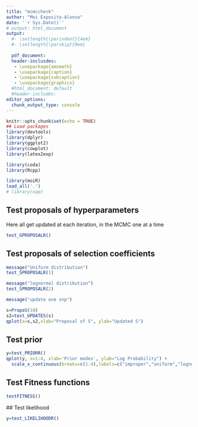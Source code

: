 ```yaml
---
title: "mcmccheck"
author: "Moi Exposito-Alonso"
date: '`r Sys.Date()`'
# output: html_document
output:
  #- \setlength{\parindent}{4em}
  #- \setlength{\parskip}{0em}
  
  pdf_document:
  header-inclusdes:
   - \usepackage{amsmath}
   - \usepackage{caption}
   - \usepackage{subcaption}
   - \usepackage{graphicx}
  #html_document: default
  #header-includes:
editor_options: 
  chunk_output_type: console
---
```


```r
knitr::opts_chunk$set(echo = TRUE)
## Load packages
library(devtools)
library(dplyr)
library(ggplot2)
library(cowplot) 
library(latex2exp)

library(coda)
library(Rcpp)

library(moiR)
load_all('.')
# library(nap)


```



## Test proposals of hyperparameters
Here all get updated at each iteration, in the MCMC one at a time

```r

test_GPROPOSALR()


```

## Test proposals of selection coefficients
```r
message("Uniform distribution")
test_SPROPOSALR(1)

```


```r

message("lognormal distribution")
test_SPROPOSALR(2)


```

```r
message("update one snp")

s=PropoS(10)
s2=test_UPDATES(s)
qplot(x=s,s2,xlab="Proposal of S", ylab="Updated S")

```


## Test prior
```r

y=test_PRIORR()
qplot(y, x=1:4, xlab='Prior modes', ylab="Log Probability") +
  scale_x_continuous(breaks=c(1:4),labels=c("improper","uniform","lognormal","lognormal sparse") )

```

## Test Fitness functions

```r

testFITNESS()

```



<!-- Example of fitness calculation and update of only one SNP -->
<!-- ```{r} -->
<!-- X<-matrix(ncol=100,nrow=100,sample(c(-1,1), 100*100,replace=T)) -->
<!-- X[1,]<- -1 -->
<!-- X[1,1]<- 1 -->
<!-- # message("selection coefficients uniform" ) -->
<!-- s = exp(rnorm(100,0,0.1)) - 1 -->
<!-- w1<-Wgo(X,s,1) -->
<!-- s2<-s -->
<!-- s2[1]<-10 -->
<!-- w2<-Wgo(X,s,s2,1,w1) -->
<!-- w3=Wgo(X,s2,1) -->

<!-- plot(s,s2) -->
<!-- plot(w1,w2) -->
<!-- plot(w2,w3) -->

<!-- ``` -->


## Test likelihood
```r
y=test_LIKELIHOODR()

```


<!-- # drafts -->
<!-- ```{r} -->
<!-- ## Load packages -->
<!-- library(devtools) -->
<!-- library(dplyr) -->
<!-- library(ggplot2) -->
<!-- library(cowplot) -->
<!-- library(latex2exp) -->

<!-- library(coda) -->
<!-- library(Rcpp) -->

<!-- library(moiR) -->
<!-- load_all('.') -->


<!-- ############################################################################### -->
<!-- ## Genomematrix -->
<!-- ################################################################################ -->

<!-- genomes<-readRDS('../gws/databig/genome.rda') -->
<!-- # G <- attachgenomes(genomes) -->
<!-- Go<-bigmemory::attach.big.matrix('../gws/databig/gc.desc') -->


<!-- Go[1:10,1:10] -->

<!-- m=10 -->

<!-- topcols<-SNPs<- SNPsub<-sample(1:ncol(Go),m) -->

<!-- newtopcols=topcols -->
<!-- ################################################################################ -->
<!-- ## Fitness mlp -->
<!-- ################################################################################ -->
<!-- ## In file data-cleaning/Yfitness.R -->
<!-- Y<-readRDS('data/Y.rds') -->


<!-- ################################################################################ -->
<!-- ## Test functions -->
<!-- ################################################################################ -->
<!-- sourceCpp('MCMC.cpp') -->
<!-- # sourceCpp('MCMCmean.cpp') -->
<!-- # sourceCpp('MCMCmean_c.cpp') -->
<!-- # sourceCpp('MCMC2.cpp') -->


<!-- test_wfn() -->
<!-- test_Ey_go() -->
<!-- test_Prior(mode=3) -->
<!-- test_Prior(mode=3,variance = 0.5) -->

<!-- test_GProposal() -->

<!-- ## Test selection proposals -->
<!-- test_Proposals() -->
<!-- test_Proposals(m=10, -->
<!--                bw=5, -->
<!--                min=0, -->
<!--                max=+2.5, -->
<!--                mode = 2, -->
<!--                verbose=TRUE -->
<!--                 ) -->

<!-- # R2=LDrelative(Gdouble@address,topcols-1,debug=TRUE) -->
<!-- # test_ProposalsLD(R2,verbose = TRUE,bw = 1) -->

<!-- LLGaussMix( -->
<!--           y=0, -->
<!--           e = .1, -->
<!--           v = .1 * 1, -->
<!--           p = .8 -->
<!--   ) -->

<!-- LLGaussMix( -->
<!--           y=0.01, -->
<!--           e = .1, -->
<!--           v = .05, -->
<!--           p = .1 -->
<!--   ) -->

<!-- test_Likelihood( -->
<!--           A=Go@address, -->
<!--           y=Y$oFitness, -->
<!--           h=Y$row, -->
<!--           s=runif(m,-1,+1), -->
<!--           b=1.5, -->
<!--           a=0.5, -->
<!--           p=0.8, -->
<!--           # mu=0.8, -->
<!--           n=1:nrow(Go)-1, -->
<!--           m=topcols-1, -->
<!--           Fitnessmode=1, -->
<!--           verbose=TRUE) -->


<!-- test_Prior(m,0,1,0,0.5,mode=3) -->


<!-- Eys= Ey_go(Go[,SNPs],s = PropoS(length(SNPs),0.1),mode=1) -->
<!-- hist(Eys) -->

<!-- test_Ey_go() -->

<!-- test_Likelihood( -->
<!--           A=Go@address, -->
<!--           y=Y$Fitness, -->
<!--           h=Y$row, -->
<!--           s=PropoS(length(SNPs),0.2), -->
<!--           n=1:nrow(Go)-1, -->
<!--           b=1, -->
<!--           a=0.2, -->
<!--           p=0.8, -->
<!--           # mu=mean(Y$Fitness[Y$Fitness!=0]), -->
<!--           m=topcols-1, -->
<!--           Fitnessmode=2, -->
<!--           verbose=TRUE) -->

<!-- LLGaussMix( -->
<!--           y=130 /97, -->
<!--           e = .1, -->
<!--           v = .1 * 1, -->
<!--           p = .8 -->
<!--   ) -->


<!-- # ################################################################################ -->
<!-- # ## MCMC check that Posterior = Prior when likelihood is 1 -->
<!-- # ################################################################################ -->

<!-- # # sourceCpp('MCMC.cpp') -->
<!-- # sourceCpp('MCMCmean.cpp') -->

<!-- r0<-napMCMC( -->
<!--           y=Y$Fitness, -->
<!--           h=Y$row, -->
<!--           A=Go, -->
<!--           s=PropoS(length(SNPsub),0.2), -->
<!--           m=SNPsub-1, -->
<!--           n=1:nrow(Go), -->
<!--           mu=100, -->
<!--           iterations = 1e3, -->
<!--           TEST = TRUE, # DO THE TEST -->
<!--           verbose=FALSE, -->
<!--           debug=TRUE, -->
<!--           Fitnessmode=3, -->
<!--           Priormode=1, # need for test also -->
<!--           # Priormode=3, # need for test also -->
<!--           Proposalmode=3 -->
<!--     ) -->
<!-- tail(r0$parchain) -->

<!-- parchain<-as.mcmc(r0$parchain) -->
<!-- colnames(parchain)<- r0$parnames -->
<!-- plot(parchain) -->
<!-- plot(parchain[,7]) -->

<!-- schain<-as.mcmc(r0$chain) -->
<!-- head(schain) -->
<!-- tail(schain) -->
<!-- plot(schain) -->
<!-- plot(log(schain+1)) -->

<!-- # pdf('figs/MCMC-TEST_lik=1.pdf') -->
<!-- # plot(r0) -->
<!-- # dev.off() -->





<!-- ################################################################################ -->
<!-- ## MCMC minimal example -->
<!-- ################################################################################ -->

<!-- # sourceCpp('MCMC.cpp') -->
<!-- # sourceCpp('MCMCmean.cpp') -->
<!-- set.seed(1) -->
<!-- # pdf('figs/MCMC-TEST_simpleexample_many.pdf',height = 4,width = 4,useDingbats = FALSE) -->

<!-- ## model of fitness -->
<!-- modelfitness=2 -->
<!-- modelfitness=3 -->
<!-- modelfitness=1 -->
<!-- ## Parameters -->
<!-- p=0.2 -->
<!-- b=0.2 -->
<!-- a=0.1 -->
<!-- zeroprop=0.5 -->
<!-- mu=1 -->

<!-- ## Select SNPs -->
<!-- # m=3 -->
<!-- # m=10 -->
<!-- m=100 -->
<!-- # m=1000 -->
<!-- # m=100000 -->

<!-- newtopcols<-topcolsall[1:m] -->
<!-- s = rexp(m,0.1); s=s/max(s); -->
<!-- s= s* rbinom(n = length(s),size = 1,p=1-zeroprop) -->
<!-- if(modelfitness != 3) s= s* sample(c(-1,1),size = m,replace = TRUE) -->
<!-- qplot(s) -->
<!-- s -->
<!-- Go[,newtopcols] -->
<!-- Go[,newtopcols] %>% cor -->
<!-- Go[,newtopcols] %>% cor %>% upperTmat() %>% max -->
<!-- ## Create the R2 matrix for LD informed proposals -->

<!-- # R2=LDrelative(Gdouble@address,newtopcols-1) -->

<!-- ## Create expectations -->
<!-- Eys= Ey_go(Go[,newtopcols],s = s,mode=modelfitness) -->
<!-- qplot(Eys,xlab="True genotype fitness") -->

<!-- ## with other models -->
<!-- qplot( Ey_go(Go[,newtopcols],s = s,mode=1),main=paste('mode = ',1), -->
<!--        xlab="True genotype fitness") -->
<!-- qplot( Ey_go(Go[,newtopcols],s = s,mode=2),main=paste('mode = ',2), -->
<!--        xlab="True genotype fitness") -->
<!-- qplot( Ey_go(Go[,newtopcols],s = s,mode=3),main=paste('mode = ',3), -->
<!--        xlab="True genotype fitness") -->

<!-- ## Sample 5 repliates from those expectations -->
<!-- Yobs<- sapply(1:nrow(Go), function(i) rnorm(5,Eys[i],Eys[i]*b)) -->
<!-- Yobs<- sapply(1:nrow(Go), function(i) rnorm(5,Eys[i],a+Eys[i]*b)) -->
<!-- Yobs[Yobs<0] <-0 -->

<!-- Yobs<-c(Yobs) -->
<!-- Yobs[sample(1:length(Yobs),size = floor(p*length(Yobs)) )]<-0 -->

<!-- # The ids of genotypes -->
<!-- Hids<-sort(rep(1:nrow(Go), 5)) -->

<!-- ## Buid data -->
<!-- newY<-data.frame(rFitness=Yobs,row=Hids) -->
<!-- qplot(newY$rFitness,xlab="Observed fitness (all replicates)") -->

<!-- ################################################################################ -->
<!-- ## Run MCMC -->

<!-- sstart<-runif(m,0,1) -->
<!-- sstart<-runif(m,-1,1) -->
<!-- # sourceCpp('MCMC.cpp') -->
<!-- n=length(unique(newY$row)) -->

<!-- test_Likelihood(y=newY$rFitness, -->
<!--                 h=newY$row, -->
<!--                 A=Go@address, -->
<!--                 s=s, -->
<!--                 m = newtopcols-1, -->
<!--                 n= unique(newY$row)-1, -->
<!--                 b = .5, -->
<!--                 a=0.1, -->
<!--                 p=.1, -->
<!--                 Fitnessmode = 1, -->
<!--                 TEST=FALSE, -->
<!--                 verbose = FALSE) -->
<!-- an<-gwsMCMC( -->
<!--           y=newY$rFitness, -->
<!--           h=newY$row, -->
<!--           A=Go@address, -->
<!--           s=rep(0,m), -->
<!--           m=newtopcols-1, # important -1 -->
<!--           n= unique(newY$row)-1, -->
<!--           bw=.1, -->
<!--           b = .5, bmin=0,bmax=1, -->
<!--           a=0.1, amin=0,amax=0.5, -->
<!--           p = 0.1, -->
<!--           mu=1,mumin=1,mumax=1, -->
<!--           epi=1,epimin=1,epimax=1, -->
<!--           nupdates=1, -->

<!--           min= ifelse(modelfitness==3, 0, -1), # in inverse multiplicative is 0 minimum -->
<!--           max=ifelse(modelfitness==3, 10, 1), -->

<!--           # iterations = 10000, -->
<!--           iterations = 10000, -->
<!--           TEST = FALSE, -->
<!--           verbose=FALSE, -->
<!--           debug=FALSE, -->
<!--           Fitnessmode=modelfitness, -->
<!--           Priormode=1, -->
<!--           Proposalmode=1 ## not LD informed -->
<!--         ) -->


<!-- # Global parameters -->
<!-- # qplot(sample(an$p,1000),geom="density",xlab="p of Bernoulli mortality", xlim=c(0,1),fill="grey")+ -->
<!-- #   geom_vline(xintercept = PI, lty="dashed") -->
<!-- # qplot(sample(an$b,1000),geom="density",xlab="mean to sd ratio", xlim=c(0,1),fill="grey")+ -->
<!-- #   geom_vline(xintercept = BE, lty="dashed") -->
<!-- # qplot( -->
<!-- #   # sample(an$a,1000), -->
<!-- #   tail(an$a,1000), -->
<!-- #   geom="density",xlab="mean to sd ratio", xlim=c(0,1),fill="grey")+ -->
<!-- #   geom_vline(xintercept = AI, lty="dashed") -->

<!-- parchain<-as.mcmc(an$parchain) -->
<!-- colnames(parchain)<- an$parnames -->
<!-- plot(parchain) -->

<!-- schain<-as.mcmc(an$chain) -->
<!-- plot(schain[,1:10]) -->


<!-- # Estimate of selection coefficients -->
<!-- schain=as.mcmc(an$chain) -->
<!-- sinf<-apply(schain,2,median) -->
<!-- qplot(sinf) -->
<!-- sinf_range<-HPDinterval(schain) -->
<!-- sinf -->

<!-- psel<-qplot(x=s,y=sinf, -->
<!--       # xlim=c(0,1), -->
<!--       # ylim=c(0,1) -->
<!--       xlim=c(-1,1), -->
<!--       ylim=c(-1,1) -->
<!--       ) + -->
<!--   geom_segment(aes(x=s,xend=s,y=sinf_range[,1],yend=sinf_range[,2]) )+ -->
<!--   geom_abline(intercept = 0,slope = 1,lty="dotted")+ -->
<!--   ylab("Inferred selection coefficients")+ -->
<!--   xlab("True selection coefficients") -->
<!-- psel -->
<!-- cor.test(s,sinf) -->

<!-- toplot<-data.frame(y= Ey_go(X=Go[,newtopcols],s = sinf,mode=modelfitness,mu = tail(an$parchain[,4],1) ), -->
<!--       x=Eys -->
<!--       ) -->
<!-- toplot$xnozero<-toplot$x -->
<!-- toplot$xnozero[toplot$xnozero==0]<-NA -->
<!-- pind<-ggplot(data=toplot,aes(y=y,x=x)) + -->
<!-- geom_point(col="grey") + -->
<!-- stat_smooth(aes(y=y , x=xnozero), se=F, -->
<!--             method="glm",lty="dashed",col="black")+ -->
<!--       ylim(c(0,max(c(toplot$y,toplot$x)) ) ) + -->
<!--       xlim(c(0,max(c(toplot$y,toplot$x))))+ -->
<!--       ylab("Inferred individual fitness")+ -->
<!--       xlab("True individual fitness")+ -->
<!--   geom_abline(intercept = 0,slope = 1,lty="dotted") -->
<!-- pind -->

<!-- infhist<-qplot(Ey_go(X=Go[,newtopcols],s = sinf,mode=modelfitness,mu = tail(an$parchain[,4],1) ),xlab="")+ -->
<!--   xlim(c(0,max(c(toplot$y,toplot$x))))+coord_flip() -->
<!-- truehist<-qplot(Eys)+xlim(c(0,max(c(toplot$y,toplot$x)))) -->

<!-- panel<-plot_grid( -->
<!--           truehist, -->
<!--           ggplot(), -->
<!--           pind, -->
<!--           infhist , -->
<!--           ncol=2,nrow=2, -->
<!--           rel_widths =c(0.5,0.1),rel_heights = c(0.1,0.5) -->
<!--         ) -->


<!-- panel2<-plot_grid(psel,panel) -->
<!-- panel2 -->
<!-- # dev.off() -->

<!-- pdf(paste0('trialMCMC_',runname,".pdf"), width = 20,height = 10) -->
<!--   print(panel2) -->
<!-- dev.off() -->


<!-- ################################################################################ -->
<!-- #### TRIAL GWA #### -->
<!-- sourceCpp("gwa.cpp") -->
<!-- Gdouble<-bigmemory::attach.big.matrix('databig/godou.desc') -->
<!-- Gdouble[1:10,1:10] -->
<!-- Ymean<-Vy(newY$rFitness,newY$row) -->


<!-- betam= - BMmgwa(Gdouble@address,Ymean-1,newtopcols-1) # Not fair due to distribution -->
<!-- betac= - BMcgwa(Gdouble@address,Ymean-1,newtopcols-1) # Not fair due to distribution -->
<!-- # betam_log= BMmgwa(Gdouble@address,log(2-Ymean),newtopcols-1) -->
<!-- # betam=exp(betam_log) -.001 -->

<!-- pdf('figs/MCMC-TEST_compareGWAc.pdf',height = 4,width = 4,useDingbats = FALSE) -->

<!-- qplot(x=s,y=betac,xlim=c(0,1),ylim=c(0,1)) + geom_abline(intercept = 0,slope = 1,lty="dotted")+ -->
<!--   ylab("Inferred selection coefficients")+ -->
<!--   xlab("True selection coefficients")+ -->
<!--   ggtitle("GWA") -->

<!-- X=Go[,newtopcols] -->

<!-- toplot<-data.frame(y= X %*% betac, -->
<!--                     x=newY$rFitness) -->
<!-- toplot$xnozero<-toplot$x -->
<!-- toplot$xnozero[toplot$xnozero==0]<-NA -->
<!-- ggplot(data=toplot,aes(y=y,x=x)) + -->
<!-- ggtitle("GWA")+ -->
<!-- geom_point(col="grey") + -->
<!-- stat_smooth(aes(y=y , x=xnozero), se=F,lty="dashed",col="black")+ -->
<!--       # ylim(c(0,1.2)) + -->
<!--       xlim(c(0,1.2))+ -->
<!--       ylab("Inferred individual fitness")+ -->
<!--       xlab("True individual fitness") -->
<!-- dev.off() -->


<!-- ######################################################## -->
<!-- ######################################################## -->
<!-- ######################################################## -->
<!-- ######################################################## -->
<!-- ######################################################## -->

<!-- # burnin = floor(nrow(an$chain)*0.1) -->
<!-- # rmoc<-an$chain[-c(1:burnin),] -->
<!-- # rmoc<-an$chain -->
<!-- # -->
<!-- # mcmcres<-plot_grid( -->
<!-- #   qplot(fn(rmoc[,1]), xlim=c(-.1,1.1), xlab='s',main='SNP1') +geom_vline(xintercept = s[1], col='red',lty='dashed'), -->
<!-- #   qplot(fn(rmoc[,2]), xlim=c(-.1,1.1), xlab='s',main='SNP2') +geom_vline(xintercept = s[2], col='red',lty='dashed'), -->
<!-- # -->
<!-- #   qplot(fn(rmoc[,1]),x=1:nrow(rmoc), ylim=c(-.1,1.1),geom='line',xlab='iterations',ylab='s') + -->
<!-- #     # geom_hline(yintercept = sstart[1], col='grey',lty='dashed') + -->
<!-- #     geom_hline(yintercept = s[1], col='red',lty='dashed') , -->
<!-- #   qplot(fn(rmoc[,2]),x=1:nrow(rmoc), ylim=c(-.1,1.1),geom='line',xlab='iterations',ylab='s') + -->
<!-- #     # geom_hline(yintercept = sstart[2], col='grey',lty='dashed')+ -->
<!-- #     geom_hline(yintercept = s[2], col='red',lty='dashed') -->
<!-- # ) -->
<!-- # mcmcres -->
<!-- # save_plot(filename = 'figs/MCMC-TEST_simpleexample.pdf',plot = mcmcres,base_height = 7,base_width = 7) -->

<!-- # pdf('figs/MCMC-TEST_simpleexample_many.pdf',height = 7,width = 7,useDingbats = FALSE) -->
<!-- # for(i in 1:m){ -->
<!-- #   tmpp<-plot_grid( -->
<!-- #   qplot(fn(rmoc[,i]), xlim=c(-.1,1.1), xlab='s',main=paste('SNP',i)) + -->
<!-- #   geom_vline(xintercept = s[i], col='red',lty='dashed'), -->
<!-- #     qplot(fn(rmoc[,i]),x=1:nrow(rmoc), ylim=c(-.1,1.1),geom='line',xlab='iterations',ylab='s') + -->
<!-- #       geom_hline(yintercept = s[i], col='red',lty='dashed') -->
<!-- #                   ) -->
<!-- #   print(tmpp) -->
<!-- # } -->
<!-- # dev.off() -->
<!-- # dev.off() -->


<!-- # test_Likelihood(y=newY$oFitness, -->
<!-- #                 h=newY$row, -->
<!-- #                 A=Go@address, -->
<!-- #                 s=s, -->
<!-- #                 m = topcols-1, -->
<!-- #                 # be = .1, -->
<!-- #                 be = 1, -->
<!-- #                 p=.01, -->
<!-- #                 Fitnessmode = modelfintes, -->
<!-- #                 TEST=FALSE, -->
<!-- #                 verbose = TRUE) -->

<!-- ## Check, is the likelihood better or worse? -->

<!-- # Eys_inferred= Ey_go(Go[,topcols],s = sinf,mode=modelfintes) -->
<!-- # Eys_start= Ey_go(Go[,topcols],s = sstart,mode=modelfintes) -->
<!-- # -->
<!-- # -->
<!-- # hist(Eys,xlim=c(0,1)) -->
<!-- # # hist(Eys_start,xlim=c(0,1)) -->
<!-- # hist(Eys_inferred,xlim=c(0,1)) -->
<!-- # hist(newY$oFitness,xlim=c(0,1.1)) -->
<!-- # -->
<!-- # plot(newY$oFitness~Eys[newY$row]) -->
<!-- # plot(newY$oFitness~Eys_inferred[newY$row]) -->
<!-- # cor.test(newY$oFitness,Eys[newY$row]) -->
<!-- # cor.test(newY$oFitness,Eys_inferred[newY$row]) -->

<!-- # plot(newY$oFitness~Eys_start[newY$row]) -->

<!-- # -->
<!-- # test_Likelihood(y=newY$oFitness, -->
<!-- #                 h=newY$row, -->
<!-- #                 A=Go@address, -->
<!-- #                 s=s, -->
<!-- #                 m = topcols-1, -->
<!-- #                 be = .1, -->
<!-- #                 pi=.01, -->
<!-- #                 Fitnessmode = modelfintes, -->
<!-- #                 TEST=FALSE, -->
<!-- #                 verbose = TRUE) -->
<!-- # test_Likelihood(y=newY$oFitness, -->
<!-- #                 h=newY$row, -->
<!-- #                 A=Go@address, -->
<!-- #                 s=sinf, -->
<!-- #                 m = topcols-1, -->
<!-- #                 be = .1, -->
<!-- #                 pi=.01, -->
<!-- #                 Fitnessmode = modelfintes, -->
<!-- #                 TEST=FALSE, -->
<!-- #                 verbose = TRUE) -->
<!-- # -->
<!-- # -->
<!-- # -->
<!-- # sum(sapply( 1:nrow(newY) , -->
<!-- #                   function(i) LLGaussMix(newY$oFitness[i],Eys[newY$row][i],Eys[newY$row][i]*.1,pi=0.9 ) ) ,na.rm = TRUE) -->
<!-- # sum(sapply( 1:nrow(newY) , -->
<!-- #                   function(i) LLGaussMix(newY$oFitness[i],Eys_inferred[newY$row][i],Eys_infered[newY$row][i]*.1,pi=0.9 )) ,na.rm = TRUE) -->
<!-- # sum(sapply( 1:nrow(newY) , -->
<!-- #                   function(i) LLGaussMix(newY$oFitness[i],Eys_start[newY$row][i],Eys_start[newY$row][i]*.1,pi=0.9 )) ,na.rm = TRUE) -->
<!-- # -->
<!-- # -->
<!-- # 0.1 * 1.5*1.9 -->

<!-- # newY$oFitness[i] -->
<!-- # i=1 -->
<!-- # i=100 -->
<!-- # i=sample(1:nrow(newY),1) -->
<!-- # newY$oFitness[i] -->
<!-- # alpha(Eys_start[newY$row][i],M2V(poly,Eys_start[newY$row][i])) -->
<!-- # beta(Eys_start[newY$row][i],M2V(poly,Eys_start[newY$row][i])) -->
<!-- # -->
<!-- # i=sample(1:nrow(newY),1) -->
<!-- # LLGammaR( -->
<!-- #   newY$oFitness[i], -->
<!-- #   Eys_infered[newY$row][i], -->
<!-- #   M2V(poly,Eys_infered[newY$row][i]) -->
<!-- #          ) -->
<!-- # -->
<!-- # -->
<!-- # i=sample(1:nrow(newY),1) -->
<!-- # LLGammaR( -->
<!-- #   newY$oFitness[i], -->
<!-- #   Eys[newY$row][i], -->
<!-- #   M2V(poly,Eys[newY$row][i]) -->
<!-- #          ) -->
<!-- # dgamma( -->
<!-- #   x= newY$oFitness[i], -->
<!-- #   shape=alpha(Eys[newY$row][i],M2V(poly,Eys[newY$row][i])), -->
<!-- #   rate=beta(Eys[newY$row][i],M2V(poly,Eys[newY$row][i])), -->
<!-- #   log=FALSE -->
<!-- # ) -->
<!-- # -->
<!-- # dgamma( -->
<!-- #   x=0, -->
<!-- #   shape=alpha(Eys[newY$row][i],M2V(poly,Eys[newY$row][i])), -->
<!-- #   rate=beta(Eys[newY$row][i],M2V(poly,Eys[newY$row][i])), -->
<!-- #   log=FALSE -->
<!-- # ) -->
<!-- # -->
<!-- # dnorm(1,1.0000002,0.1) -->
<!-- # rnorm(1000000,1.0000002,0.1) %>% hist(freq=FALSE) -->
<!-- # rnorm(1000000,2,0.2) %>% hist(freq=FALSE) -->
<!-- # -->
<!-- # dnorm(1,1.0000002,0.1,log=TRUE) -->
<!-- # -->
<!-- # dnorm(0,0,1) -->

<!-- ############### -->

<!-- # Real<-sum(sapply( 1:nrow(newY) , function(i) LLGammaR(newY$oFitness[i],Eys[newY$row][i],M2V(poly,Eys[newY$row][i]) ) ) ,na.rm = TRUE) -->
<!-- # Real -->
<!-- # Infe<-sum(sapply( 1:nrow(newY) , function(i) LLGammaR(newY$oFitness[i],Eys_infered[newY$row][i],M2V(poly,Eys_infered[newY$row][i])) ) ,na.rm = TRUE) -->
<!-- # Infe -->
<!-- # Start<-sum(sapply( 1:nrow(newY) , function(i) LLGammaR(newY$oFitness[i],Eys_start[newY$row][i],M2V(poly,Eys_start[newY$row][i])) ) ,na.rm = TRUE) -->
<!-- # Start -->
<!-- # -->
<!-- # Real<-prod(sapply( 1:nrow(newY) , function(i) LLGammaR(newY$oFitness[i],Eys[newY$row][i],0.1 ,FALSE) ) ,na.rm = TRUE) -->
<!-- # Real -->
<!-- # Infe<-prod(sapply( 1:nrow(newY) , function(i) LLGammaR(newY$oFitness[i],Eys_infered[newY$row][i],0.1, FALSE ) ) ,na.rm = TRUE) -->
<!-- # Infe -->
<!-- # Start<-prod(sapply( 1:nrow(newY) , function(i) LLGammaR(newY$oFitness[i],Eys_start[newY$row][i],0.1 , FALSE ) ),na.rm = TRUE) -->
<!-- # Start -->


<!-- # Real<-prod(sapply( 1:nrow(newY) , function(i) dgamma(newY$oFitness[i],Eys[newY$row][i],0.1 ,FALSE) ) ,na.rm = TRUE) -->
<!-- # Real -->
<!-- # Infe<-prod(sapply( 1:nrow(newY) , function(i) dgamma(newY$oFitness[i],Eys_infered[newY$row][i],0.1, FALSE ) ) ,na.rm = TRUE) -->
<!-- # Infe -->
<!-- # Start<-prod(sapply( 1:nrow(newY) , function(i) dgamma(newY$oFitness[i],Eys_start[newY$row][i],0.1 ), FALSE ) ,na.rm = TRUE) -->
<!-- # Start -->


<!-- # -->
<!-- # -->
<!-- # Eys_start= Ey_go(Go[,topcols],s = runif(2),mode=modelfintes) -->
<!-- # sum(sapply( 1:nrow(newY) , function(i) LLGammaR(newY$oFitness[i],Eys_start[Y$row][i],M2V(poly,Eys_start[Y$row][i])) ) ,na.rm = TRUE) -->
<!-- # -->
<!-- # -->
<!-- # sourceCpp('MCMC.cpp') -->
<!-- # Real<-sum(sapply( 1:nrow(newY) , function(i) LLGammaR(newY$oFitness[i],Eys[Y$row][i],.01) ) ,na.rm = TRUE) -->
<!-- # Real2<-sum(sapply( 1:nrow(newY) , function(i) LLGammaR(newY$oFitness[i],Eys[Y$row][i],Vys[Y$row][i] ) ) ,na.rm = TRUE) -->
<!-- # Infe<-sum(sapply( 1:nrow(newY) , function(i) LLGammaR(newY$oFitness[i],Eys_infered[Y$row][i],.01 )) ,na.rm = TRUE) -->
<!-- # Start<-sum(sapply( 1:nrow(newY) , function(i) LLGammaR(newY$oFitness[i],Eys_start[Y$row][i],.01 )) ,na.rm = TRUE) -->
<!-- # Real -->
<!-- # Real2 -->
<!-- # Infe -->
<!-- # Start -->
<!-- # -->
<!-- # -->
<!-- # -->
<!-- # Real<-sum(sapply( 1:nrow(newY) , function(i) LLGammaR(newY$oFitness[i],Eys[Y$row][i],M2V(poly,Eys[Y$row][i]) ) ) ,na.rm = TRUE) -->
<!-- # Infe<-sum(sapply( 1:nrow(newY) , function(i) LLGammaR(newY$oFitness[i],Eys_infered[Y$row][i],M2V(poly,Eys_infered[Y$row][i])) ) ,na.rm = TRUE) -->
<!-- # Start<-sum(sapply( 1:nrow(newY) , function(i) LLGammaR(newY$oFitness[i],Eys_start[Y$row][i],M2V(poly,Eys_start[Y$row][i])) ) ,na.rm = TRUE) -->
<!-- # Real -->
<!-- # Infe -->
<!-- # Start -->

<!-- # for(v in seq(0.01,1,length.out = 10)){ -->
<!-- #   Infe<-sum(sapply( 1:nrow(newY) , function(i) LLGammap(newY$oFitness[i],Eys_infered[Y$row][i],v) ) ,na.rm = TRUE) -->
<!-- #   Start<-sum(sapply( 1:nrow(newY) , function(i) LLGammap(newY$oFitness[i],Eys_start[Y$row][i],v) ) ,na.rm = TRUE) -->
<!-- #   Real<-sum(sapply( 1:nrow(newY) , function(i) LLGammap(newY$oFitness[i],Eys[Y$row][i],v) ) ,na.rm = TRUE) -->
<!-- #   # print(Infe<Start) -->
<!-- #   message(Infe," ",Start, " ", Real) -->
<!-- # } -->
<!-- # -->
<!-- # LLGamma(.9,1,0.3,calllgamma(1,0.3)) %>% exp -->
<!-- # -->
<!-- # LLGammap(.91,1,0.3) %>% exp -->
<!-- # rgamma(100,1,0.3) %>% hist -->
<!-- # pgamma(1,1,0.3,lower.tail = FALSE) -->
<!-- # pgamma(1,1,0.3,lower.tail =TRUE) -->
<!-- # pgamma(15,1,0.3,lower.tail = FALSE) -->
<!-- # # pgamma(15,1,0.3,lower.tail =TRUE) -->
<!-- # -->
<!-- # dgamma(1,1,0.3) -->
<!-- # -->
<!-- # LLGammap(.5,1,0.3) %>% exp -->
<!-- # -->
<!-- # xLLGammap(1,1,0.2,calllgamma(1,0.2)) -->
<!-- # -->
<!-- # LLGammap(1,1,0.2,calllgamma(1,0.2)) -->
<!-- # LLGammap(1,1,0.2) %>% exp -->
<!-- # -->
<!-- # exp( LLGammap(1,1,0.2,calllgamma(1,0.2)) ) -->
<!-- # -->
<!-- # LLGamma(yh=newY$oFitness) -->
<!-- # LLik -->

<!-- ################################################################################ -->
<!-- ## Various fitness models -->
<!-- ################################################################################ -->
<!-- # Rcpp::sourceCpp('matrixaccess.cpp') -->
<!-- # Rcpp::sourceCpp('MCMC.cpp') -->

<!-- # Checking genotypes all below 1 and -->
<!-- # apply(X,1,sum) -->
<!-- # apply(X,1,sum) %>% hist -->

<!-- # s= runif(10,0,1) -->
<!-- # Ey(X,s) %>% hist -->
<!-- # Ey_additive(X,s) %>% hist -->
<!-- # Ey_inversemult(X,s) %>% hist -->
<!-- # Ey_inversemult_center(X,s) %>% hist -->
<!-- # Ey_inversemult_center(Xc,s) %>% hist -->

<!-- # hist(momentrgamma(50)) -->



<!-- ################################################################################ -->
<!-- ## Dealing with fixed variances -->
<!-- ################################################################################ -->

<!-- # sourceCpp('MCMC.cpp') -->
<!-- # pmeanvar<-ggdotscolor(Vy(Y$oFitness,Y$row),My(Y$oFitness,Y$row), -->
<!-- #             xlab='Fitness variances', -->
<!-- #             ylab='Fitness means') %>% -->
<!-- #   addggregression(formula=y~poly(x,2),se=FALSE,lty='dashed',col='darkgrey') + -->
<!-- #   xlim(c(0,0.3))+ -->
<!-- #   ylim(c(0,0.5)) -->
<!-- # save_plot(file='figs/fitness_mean_variance_pergeno.pdf',pmeanvar, -->
<!-- #   base_height=6,base_width=6) -->

<!-- # datamod<-data.frame(variance=Vy(Y$oFitness,Y$row),mean=My(Y$oFitness,Y$row)) -->
<!-- # lmod<-lm(data=dplyr::filter(datamod,variance>0), variance~poly(mean,2)) -->
<!-- # summary(lmod) -->
<!-- # qplot(y=predict(lmod) ,x= dplyr::filter(datamod,mean>0)$mean) -->
<!-- # abs(predict(lmod,newdata = dplyr::filter(datamod,variance<0))) -->

<!-- # sourceCpp('MCMC.cpp') -->
<!-- # goodvars<-Vyimpute(Y$oFitness, Y$row) -->
<!-- # goodvars -->

<!-- # qplot(y=goodvars ,x= My(Y$oFitness,Y$row)) -->

<!-- #>>>>>> There are still variances that are lower than 0, I just make them positive -->

<!-- ################################################################################ -->
<!-- ## Microbenchmark of class fitness function implementation -->
<!-- ################################################################################ -->
<!-- # sourceCpp('MCMC.cpp') -->
<!-- # library(microbenchmark) -->

<!-- # m=1000 -->
<!-- # n=10 -->
<!-- # s=runif(m,0,1) -->
<!-- # microbenchmark(Ey_additive(Go[1:n,1:m],s), -->
<!-- #                Ey_general(Go[1:n,1:m],s,1), -->
<!-- #                Ey_go(Go[1:n,1:m],s,1), -->
<!-- #                times=100 -->
<!-- #                ) -->

<!-- # m=ncol(Go) -->
<!-- # m=10 -->
<!-- # n=nrow(Go) -->
<!-- # s=runif(m,0,1) -->


<!-- #### The different implementations -->
<!-- # >> Expectation of fitness for the whole genome takes about 1 minute -->
<!-- # microbenchmark(Ey_additive(Go[1:n,1:m],s), -->
<!-- #                Ey_general(Go[1:n,1:m],s,1), -->
<!-- #                Ey_go(Go[1:n,1:m],s,1), -->
<!-- #                times=10 -->
<!-- #                ) -->

<!-- #### Matrix vs pointer implementation -->
<!-- # sink('tables/expectation_benchmark_accessor.txt') -->
<!-- # timestamp() -->
<!-- # microbenchmark(times=1, -->
<!-- #   Ey_go(Go[],runif(ncol(Go),0,1),mode=1), -->
<!-- #   Ey_go_ma(Go@address,runif(ncol(Go),0,1),mode=1) -->
<!-- #   ) -->
<!-- # microbenchmark(times=10, -->
<!-- #     Ey_go_ma(Go@address,runif(ncol(Go),0,1),mode=1) -->
<!-- # ) -->
<!-- # sink() -->

<!-- ##>>>>>>>>>> Discovered that classes are more efficient even having switch statemetns -->

<!-- ################################################################################ -->
<!-- ## Microbenchmark of likelihood calculation parts -->
<!-- ################################################################################ -->

<!-- # sourceCpp('MCMC.cpp') -->
<!-- # m=100000 -->
<!-- # m=ncol(Go) -->
<!-- # n=nrow(Go) -->
<!-- # s=runif(m,0,1) -->

<!-- #### Increase of time with number of SNPs -->
<!-- # n=nrow(Go) -->
<!-- # sink('tables/likelihood_time_benchmark.txt') -->
<!-- # timestamp() -->
<!-- # microbenchmark(times=10, -->
<!-- #   snps10=LLik(Y$oFitness,Y$row,Go[1:n,1:10],runif(10,0,1),Myvar,debug = FALSE,mode= 1), -->
<!-- #   snps50=LLik(Y$oFitness,Y$row,Go[1:n,1:50],runif(50,0,1),Myvar,debug = FALSE,mode= 1), -->
<!-- #   snps100=LLik(Y$oFitness,Y$row,Go[1:n,1:100],runif(100,0,1),Myvar,debug = FALSE,mode= 1), -->
<!-- #   snps1000=LLik(Y$oFitness,Y$row,Go[1:n,1:1000],runif(1000,0,1),Myvar,debug = FALSE,mode= 1), -->
<!-- #   snps10000=LLik(Y$oFitness,Y$row,Go[1:n,1:10000],runif(10000,0,1),Myvar,debug = FALSE,mode= 1), -->
<!-- #   snpsall=LLik(Y$oFitness,Y$row,Go[1:n,1:ncol(Go)],runif(ncol(Go),0,1),Myvar,debug = FALSE,mode= 1) -->
<!-- #   ) -->
<!-- # sink() -->

<!-- #### Evaluation of likelihood genome-wide -->
<!-- # sink('tables/whole-genome_expectation_likelihood_benchmark.txt') -->
<!-- # cat(timestamp()) -->
<!-- # microbenchmark(times=10, -->
<!-- #   Ey_go_ma(Go@address,runif(ncol(Go),0,1),mode= 1), -->
<!-- #   goLLik(Y$oFitness,Y$row,Go@address,runif(ncol(Go),0,1),Myvar,debug = FALSE,mode= 1) -->
<!-- # ) -->
<!-- # sink() -->

<!-- #>>>>>>>>> Discovered that passing the memory address is much more efficient. -->


<!-- ``` -->


